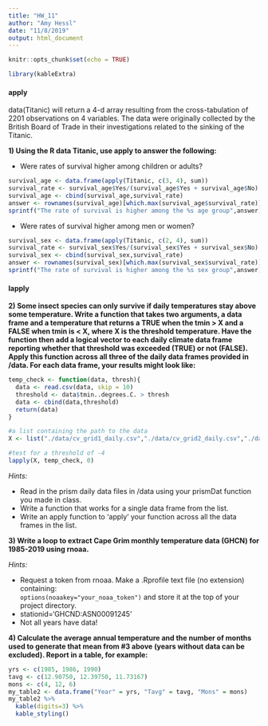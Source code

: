 ```yaml
---
title: "HW_11"
author: "Amy Hessl"
date: "11/8/2019"
output: html_document
---
```


```r
knitr::opts_chunk$set(echo = TRUE)
```

```r
library(kableExtra)
```

#### apply
data(Titanic) will return a 4-d array resulting from the cross-tabulation of 2201 observations on 4 variables.  The data were originally collected by the British Board of Trade in their investigations related to the sinking of the Titanic.

**1) Using the R data Titanic, use apply to answer the following:**  

+ Were rates of survival higher among children or adults?
```r
survival_age <- data.frame(apply(Titanic, c(3, 4), sum))
survival_rate <- survival_age$Yes/(survival_age$Yes + survival_age$No)
survival_age <- cbind(survival_age,survival_rate)
answer <- rownames(survival_age)[which.max(survival_age$survival_rate)]
sprintf("The rate of survival is higher among the %s age group",answer)
```

+ Were rates of survival higher among men or women?
```r
survival_sex <- data.frame(apply(Titanic, c(2, 4), sum))
survival_rate <- survival_sex$Yes/(survival_sex$Yes + survival_sex$No)
survival_sex <- cbind(survival_sex,survival_rate)
answer <- rownames(survival_sex)[which.max(survival_sex$survival_rate)]
sprintf("The rate of survival is higher among the %s sex group",answer)
```

#### lapply
**2) Some insect species can only survive if daily temperatures stay above some temperature.  Write a function that takes two arguments, a data frame and a temperature that returns a TRUE when the tmin > X and a FALSE when tmin is < X, where X is the threshold temperature.  Have the function then add a logical vector to each daily climate data frame reporting whether that threshold was exceeded (TRUE) or not (FALSE). Apply this function across all three of the daily data frames provided in /data. For each data frame, your results might look like:**
```r
temp_check <- function(data, thresh){
  data <- read.csv(data, skip = 10)
  threshold <- data$tmin..degrees.C. > thresh
  data <- cbind(data,threshold)
  return(data)
}
```

```r
#a list containing the path to the data
X <- list("./data/cv_grid1_daily.csv","./data/cv_grid2_daily.csv","./data/cv_grid3_daily.csv")

#test for a threshold of -4
lapply(X, temp_check, 0)
```


*Hints:*  

+ Read in the prism daily data files in /data using your prismDat function you made in class.    
+ Write a function that works for a single data frame from the list.  
+ Write an apply function to 'apply' your function across all the data frames in the list.  

**3) Write a loop to extract Cape Grim monthly temperature data (GHCN) for 1985-2019 using rnoaa.**

*Hints:*  

+ Request a token from rnoaa. Make a .Rprofile text file (no extension) containing:  
```options(noaakey="your_noaa_token")``` 
and store it at the top of your project directory.    
+ stationid='GHCND:ASN00091245'  
+ Not all years have data!   

**4) Calculate the average annual temperature and the number of months used to generate that mean from #3 above (years without data can be excluded).  Report in a table, for example:**
```r
yrs <- c(1985, 1986, 1990)
tavg <- c(12.90750, 12.39750, 11.73167)
mons <- c(4, 12, 6)
my_table2 <- data.frame("Year" = yrs, "Tavg" = tavg, "Mons" = mons)
my_table2 %>%
  kable(digits=3) %>%
  kable_styling()
```



